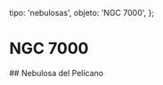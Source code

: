 
  tipo: 'nebulosas',
  objeto: 'NGC 7000',
};

# NGC 7000

## Nebulosa del Pelícano

<Imagen
  src="registro/ngc-7000_20180808_1.png"
  fecha="20180808"
/>